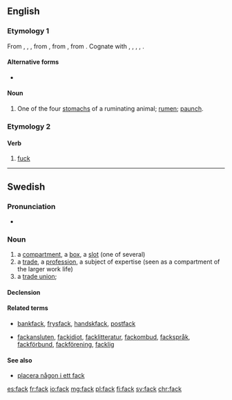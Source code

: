 ==English==

===Etymology 1===
From {{etyl|enm|en}} {{m|enm|*fak}}, {{term|fec|lang=enm}}, {{term|fæc||space, compartment|lang=enm}}, from {{etyl|ang|en}} {{term|fæc||space of time, while, division, interval; period of five years, lustrum|lang=ang}}, from {{etyl|gem-pro|en}} {{m|gem-pro|*faką||division, department, space}}, from {{etyl|ine-pro|en}} {{m|ine-pro|*pÀǵ-||to fasten, fix}}. Cognate with {{etyl|fy|-}} {{term|fek|lang=fy}}, {{etyl|nl|-}} {{term|vak||section, compartment|lang=nl}}, {{etyl|de|-}} {{term|Fach||compartment|lang=de}}, {{etyl|sv|-}} {{term|fack||compartment, box, department|lang=sv}}, {{etyl|la|-}} {{m|la|pangō||fasten, fix}}.

====Alternative forms====
* {{l|en|fec}} {{qualifier|obsolete}}

====Noun====
{{en-noun}}

# {{context|UK|_|dialectal|lang=en}} One of the four [[stomach]]s of a ruminating animal; [[rumen]]; [[paunch]].

===Etymology 2===

====Verb====
{{en-verb}}

# {{cx|UK|eye dialect|Cockney|lang=en}} [[fuck]]

----

==Swedish==

===Pronunciation===
* {{audio|Sv-fack.ogg|audio|lang=sv}}

===Noun===
{{sv-noun|n}}

# a [[compartment]], a [[box]], a [[slot]] (one of several)
# a [[trade]], a [[profession]], a subject of expertise (seen as a compartment of the larger work life)
# a [[trade union]]; {{contraction of|lang=sv|fackförening}}

====Declension====
{{sv-noun-n-zero}}

====Related terms====
* {{sense|compartment}} [[bankfack]], [[frysfack]], [[handskfack]], [[postfack]]
* {{sense|trade}} [[fackansluten]], [[fackidiot]], [[facklitteratur]], [[fackombud]], [[fackspråk]], [[fackförbund]], [[fackförening]], [[facklig]]

====See also====
* [[placera någon i ett fack]]

[[es:fack]]
[[fr:fack]]
[[io:fack]]
[[mg:fack]]
[[pl:fack]]
[[fi:fack]]
[[sv:fack]]
[[chr:fack]]
